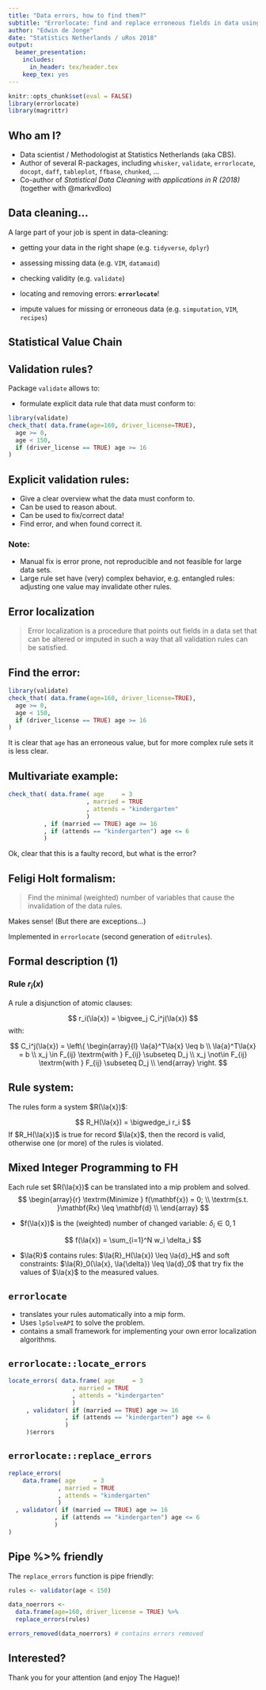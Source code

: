 ```yaml
---
title: "Data errors, how to find them?"
subtitle: "Errorlocate: find and replace erroneous fields in data using validation rules" 
author: "Edwin de Jonge"
date: "Statistics Netherlands / uRos 2018"
output:
  beamer_presentation:
    includes:
      in_header: tex/header.tex
    keep_tex: yes
---
```


```r
knitr::opts_chunk$set(eval = FALSE)
library(errorlocate)
library(magrittr)
```

## Who am I?

- Data scientist / Methodologist at Statistics Netherlands (aka CBS).
- Author of several R-packages, including `whisker`, `validate`, `errorlocate`, `docopt`, `daff`, `tableplot`,  `ffbase`, `chunked`, ...
- Co-author of _Statistical Data Cleaning with applications in R (2018)_ (together with @markvdloo)

## Data cleaning...

A large part of your job is spent in data-cleaning:

- getting your data in the right shape (e.g. `tidyverse`, `dplyr`)

- assessing missing data (e.g. `VIM`, `datamaid`)

- checking validity (e.g. `validate`)

- locating and removing errors: **`errorlocate`**!

- impute values for missing or erroneous data (e.g. `simputation`, `VIM`, `recipes`)

## Statistical Value Chain

\begin{center}
 \includegraphics[width=\textwidth]{img/valuechain.pdf}
\end{center}

## {.plain}

\begin{center}
  \includegraphics[height=1\paperheight]{img/keep-calm-and-validate}
\end{center}


## Validation rules?

Package `validate` allows to:

- formulate explicit data rule that data must conform to:

```r
library(validate)
check_that( data.frame(age=160, driver_license=TRUE), 
  age >= 0, 
  age < 150,
  if (driver_license == TRUE) age >= 16
)
```

## Explicit validation rules:

- Give a clear overview what the data must conform to.
- Can be used to reason about.
- Can be used to fix/correct data!
- Find error, and when found correct it.

### Note:

- Manual fix is error prone, not reproducible and not feasible for large data sets.
- Large rule set have (very) complex behavior, e.g. entangled rules: adjusting one value may 
invalidate other rules.

## Error localization

> Error localization is a procedure that points out fields in a data set 
that can be altered or imputed in such a way that all validation rules
can be satisfied.

## Find the error:

```r
library(validate)
check_that( data.frame(age=160, driver_license=TRUE), 
  age >= 0, 
  age < 150,
  if (driver_license == TRUE) age >= 16
)
```

It is clear that `age` has an erroneous value, but for more complex rule sets
it is less clear.

## Multivariate example:

```r
check_that( data.frame( age     = 3
                      , married = TRUE
                      , attends = "kindergarten"
                      )
          , if (married == TRUE) age >= 16
          , if (attends == "kindergarten") age <= 6
          )
```
Ok, clear that this is a faulty record, but what is the error? 

## Feligi Holt formalism:

> Find the minimal (weighted) number of variables that cause the invalidation of the data rules.

Makes sense! (But there are exceptions...)

Implemented in `errorlocate` (second generation of `editrules`).

## Formal description (1)

### Rule $r_i(x)$

A rule a disjunction of atomic clauses:

$$
r_i(\la{x}) = \bigvee_j C_i^j(\la{x})
$$
with: 

$$
C_i^j(\la{x}) = \left\{
  \begin{array}{l}
 \la{a}^T\la{x} \leq b \\
  \la{a}^T\la{x} = b \\
  x_j \in F_{ij}  \textrm{with } F_{ij} \subseteq D_j \\
  x_j \not\in F_{ij} \textrm{with } F_{ij} \subseteq D_j \\
  \end{array}
\right.
$$

## Rule system:

The rules form a system $R(\la{x})$:

$$
R_H(\la{x}) = \bigwedge_i r_i
$$
If $R_H(\la{x})$ is true for record $\la{x}$, then the record is valid, otherwise one (or more) of the rules is violated.

## Mixed Integer Programming to FH

Each rule set $R(\la{x})$ can be translated into a mip problem and solved.
$$
\begin{array}{r}
  \textrm{Minimize } f(\mathbf{x}) = 0; \\
  \textrm{s.t. }\mathbf{Rx} \leq \mathbf{d} \\
\end{array}
$$

- $f(\la{x})$ is the (weighted) number of changed variable: $\delta_i \in {0,1}$

$$
f(\la{x}) = \sum_{i=1}^N w_i \delta_i
$$

- $\la{R}$ contains rules: $\la{R}_H(\la{x}) \leq \la{d}_H$  and soft constraints: $\la{R}_0(\la{x}, \la{\delta}) \leq \la{d}_0$ that
try fix the values of $\la{x}$ to the measured values.

## `errorlocate`

- translates your rules automatically into a mip form.
- Uses `lpSolveAPI` to solve the problem.
- contains a small framework for implementing your own error localization algorithms.

## `errorlocate::locate_errors`

```r
locate_errors( data.frame( age     = 3
                  , married = TRUE
                  , attends = "kindergarten"
                  )
     , validator( if (married == TRUE) age >= 16
                , if (attends == "kindergarten") age <= 6
                )
     )$errors
```

## `errorlocate::replace_errors`

```r
replace_errors( 
    data.frame( age     = 3
              , married = TRUE
              , attends = "kindergarten"
              )
  , validator( if (married == TRUE) age >= 16
             , if (attends == "kindergarten") age <= 6
             )
)
```


## Pipe %>%  friendly

The `replace_errors` function is pipe friendly:

```r
rules <- validator(age < 150)

data_noerrors <- 
  data.frame(age=160, driver_license = TRUE) %>% 
  replace_errors(rules)

errors_removed(data_noerrors) # contains errors removed
```

## Interested?

\begincols
  \begincol{0.48\textwidth}
  \includegraphics[width=0.9\textwidth]{img/SDCR.jpg} 
  \endcol
  
  \begincol{0.48\textwidth}
  \begin{block}{SDCR}
M. van der Loo and E. de Jonge (2018)
\emph{Statistical Data Cleaning with applications in R}
Wiley, Inc.
\end{block}
\begin{block}{errorlocate}
\begin{itemize}
\item Available on \href{https://CRAN.R-project.org/package=errorlocate}{\underline{CRAN}}
\end{itemize}
\end{block}
\begin{block}{More theory?}
$\leftarrow$ See book 
\end{block}
\endcol
\endcols

Thank you for your attention (and enjoy The Hague)!
